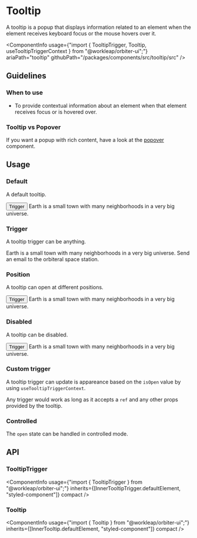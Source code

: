 
<Meta
    title="Components/Tooltip"
    id="tooltip"
/>

# Tooltip

<Tagline>A tooltip is a popup that displays information related to an element when the element receives keyboard focus or the mouse hovers over it.</Tagline>

<ComponentInfo
    usage={"import { TooltipTrigger, Tooltip, useTooltipTriggerContext } from \"@workleap/orbiter-ui\";"}
    ariaPath="tooltip"
    githubPath="/packages/components/src/tooltip/src"
/>

## Guidelines

### When to use

- To provide contextual information about an element when that element receives focus or is hovered over.

### Tooltip vs Popover

If you want a popup with rich content, have a look at the [popover](?path=/docs/popover--default-story) component.

## Usage

### Default

A default tooltip.

<Preview>
    <Story name="default">
        <TooltipTrigger>
            <Button variant="secondary">Trigger</Button>
            <Tooltip>Earth is a small town with many neighborhoods in a very big universe.</Tooltip>
        </TooltipTrigger>
    </Story>
</Preview>

### Trigger

A tooltip trigger can be anything.

<Preview>
    <Story name="trigger">
        <Inline gap={10} alignY="center">
            <TooltipTrigger>
                <IconButton variant="secondary" aria-label="An awesome quote">
                    <PlaceholderMajorIcon />
                </IconButton>
                <Tooltip>Earth is a small town with many neighborhoods in a very big universe.</Tooltip>
            </TooltipTrigger>
            <TooltipTrigger>
                <PlaceholderMajorIcon />
                <Tooltip>Send an email to the orbiteral space station.</Tooltip>
            </TooltipTrigger>
        </Inline>
    </Story>
</Preview>

### Position

A tooltip can open at different positions.

<Preview>
    <Story name="position">
        <TooltipTrigger position="right">
            <Button variant="secondary">Trigger</Button>
            <Tooltip>Earth is a small town with many neighborhoods in a very big universe.</Tooltip>
        </TooltipTrigger>
    </Story>
</Preview>

### Disabled

A tooltip can be disabled.

<Preview>
    <Story name="disabled">
        <TooltipTrigger disabled>
            <Button variant="secondary">Trigger</Button>
            <Tooltip>Earth is a small town with many neighborhoods in a very big universe.</Tooltip>
        </TooltipTrigger>
    </Story>
</Preview>

### Custom trigger

A tooltip trigger can update is appareance based on the `isOpen` value by using `useTooltipTriggerContext`.

Any trigger would work as long as it accepts a `ref` and any other props provided by the tooltip.

<Preview filePath="/tooltip/docs/CustomTrigger" />

### Controlled

The `open` state can be handled in controlled mode.

<Preview filePath="/tooltip/docs/ControlledTooltip" />

## API

### TooltipTrigger

<ComponentInfo
    usage={"import { TooltipTrigger } from \"@workleap/orbiter-ui\";"}
    inherits={[InnerTooltipTrigger.defaultElement, "styled-component"]}
    compact
/>

<ArgsTable of={InnerTooltipTrigger} sort="alpha" />

### Tooltip

<ComponentInfo
    usage={"import { Tooltip } from \"@workleap/orbiter-ui\";"}
    inherits={[InnerTooltip.defaultElement, "styled-component"]}
    compact
/>

<ArgsTable of={InnerTooltip} sort="alpha" />
